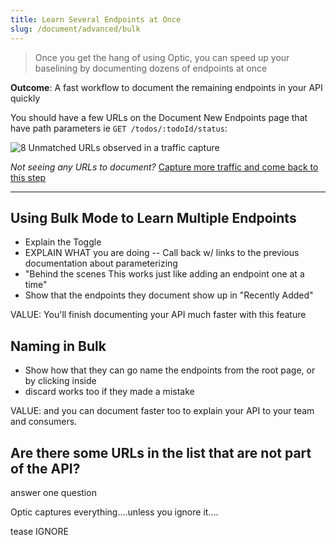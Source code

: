 ```yaml
---
title: Learn Several Endpoints at Once
slug: /document/advanced/bulk
---
```

> Once you get the hang of using Optic, you can speed up your baselining by documenting dozens of endpoints at once

**Outcome**: A fast workflow to document the remaining endpoints in your API quickly

You should have a few URLs on the Document New Endpoints page that have path parameters ie `GET /todos/:todoId/status`:

<Paper elevation={3}>

![8 Unmatched URLs observed in a traffic capture](/img/docs/doc-8-unmatched.png)

</Paper>

*Not seeing any URLs to document?* [Capture more traffic and come back to this step](/document)

---

## Using Bulk Mode to Learn Multiple Endpoints

- Explain the Toggle
- EXPLAIN WHAT you are doing -- Call back w/ links to the previous documentation about parameterizing
- "Behind the scenes This works just like adding an endpoint one at a time"
- Show that the endpoints they document show up in "Recently Added"

VALUE: You'll finish documenting your API much faster with this feature

## Naming in Bulk

- Show how that they can go name the endpoints from the root page, or by clicking inside
- discard works too if they made a mistake

VALUE: and you can document faster too to explain your API to your team and consumers.

## Are there some URLs in the list that are not part of the API?
answer one question

Optic captures everything....unless you ignore it....

tease IGNORE

